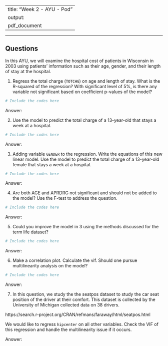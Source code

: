 
---
title: "Week 2 - AYU - Pod"
output:
  pdf_document
---

---


## Questions

In this AYU, we will examine the hospital cost of patients in Wisconsin in 2003 using patients' information such as their age, gender, and their length of stay at the hospital.  

1. Regress the total charge (`TOTCHG`) on age and length of stay. What is the R-squared of the regression? With significant level of 5%, is there any variable not significant based on coefficient p-values of the model?

```r
# Include the codes here
```

Answer: 


2. Use the model to predict the total charge of a 13-year-old that stays a week at a hospital. 

```r
# Include the codes here
```


Answer: 


3. Adding variable `GENDER` to the regression.  Write the equations of this new linear model. Use the model to predict the total charge of a 13-year-old female that stays a week at a hospital. 

```r
# Include the codes here
```


Answer: 

4. Are both AGE and APRDRG not significant and should not be added to the model? Use the F-test to address the question. 

```r
# Include the codes here
```


Answer: 

5. Could you improve the model in 3 using the methods discussed for the term life dataset?

```r
# Include the codes here
```


Answer: 

6. Make a correlation plot. Calculate the vif. Should one pursue multilinearity analysis on the model?

```r
# Include the codes here
```


Answer: 

7. In this question, we study the the seatpos dataset to study the car seat position of the driver at their comfort. This dataset is collected by the University of Michigan collected data on 38 drivers.

https://search.r-project.org/CRAN/refmans/faraway/html/seatpos.html

We would like to regress `hipcenter` on all other variables.  Check the VIF of this regression and handle the multilinearity issue if it occurs. 

Answer: 

